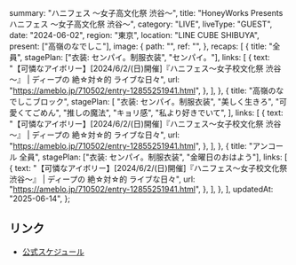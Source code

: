   summary: "ハニフェス 〜女子高文化祭 渋谷〜",
  title: "HoneyWorks Presents ハニフェス 〜女子高文化祭 渋谷〜",
  category: "LIVE",
  liveType: "GUEST",
  date: "2024-06-02",
  region: "東京",
  location: "LINE CUBE SHIBUYA",
  present: ["高嶺のなでしこ"],
  image: {
    path: "",
    ref: "",
  },
  recaps: [
    {
      title: "全員",
      stagePlan: ["衣装: センパイ。制服衣装", "センパイ。"],
      links: [
        {
          text: "【可憐なアイボリー】[2024/6/2/(日)開催]『ハニフェス～女子校文化祭 渋谷～』 | ディープの 絶☆対☆的 ライブな日々",
          url: "https://ameblo.jp/710502/entry-12855251941.html",
        },
      ],
    },
    {
      title: "高嶺のなでしこブロック",
      stagePlan: [
        "衣装: センパイ。制服衣装",
        "美しく生きろ",
        "可愛くてごめん",
        "推しの魔法",
        "キョリ感",
        "私より好きでいて",
      ],
      links: [
        {
          text: "【可憐なアイボリー】[2024/6/2/(日)開催]『ハニフェス～女子校文化祭 渋谷～』 | ディープの 絶☆対☆的 ライブな日々",
          url: "https://ameblo.jp/710502/entry-12855251941.html",
        },
      ],
    },
    {
      title: "アンコール 全員",
      stagePlan: ["衣装: センパイ。制服衣装", "金曜日のおはよう"],
      links: [
        {
          text: "【可憐なアイボリー】[2024/6/2/(日)開催]『ハニフェス～女子校文化祭 渋谷～』 | ディープの 絶☆対☆的 ライブな日々",
          url: "https://ameblo.jp/710502/entry-12855251941.html",
        },
      ],
    },
  ],
  updatedAt: "2025-06-14",
};

## リンク

- [公式スケジュール]()
